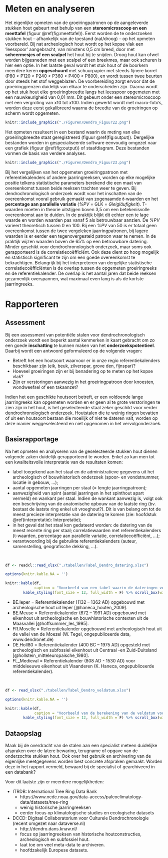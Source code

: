 # Meten en analyseren {#analyseren}

Het eigenlijke opmeten van de groeiringpatronen op de aangeleverde stukken hout gebeurt met behulp van een **stereomicroscoop en een meettafel** (figuur \@ref(fig:meettafel)). Eerst worden de te onderzoeken stukken hout – afhankelijk van de toestand (nat/droog) – op het opmeten voorbereid. Bij nat archeologisch hout wordt op het kopse vlak een ‘leesspoor’ aangebracht, van minstens 0,5 cm breed, door met **scheermesjes of een scalpel** het hout bij te snijden. Droog hout kan ofwel worden bijgesneden met een scalpel of een breekmes, maar ook schuren is hier een optie. In het laatste geval wordt het stuk hout of de boorkern meerdere keren **opgeschuurd** met schuurpapier met steeds fijnere korrel (P80 > P120 > P240 > P360 > P400 > P800), en wordt tussen twee beurten door steeds het stof weggeblazen. De voorbereiding zorgt ervoor dat de groeiringgrenzen duidelijk van elkaar te onderscheiden zijn. Daarna wordt op het stuk hout elke groeiringbreedte langs het leesspoor opgemeten met een nauwkeurigheid van 0,01 mm. Dit gebeurt onder een stereomicroscoop met een vergroting van x10 tot x100. Indien gewerkt wordt met macro-foto’s, worden deze eerst gekalibreerd waarna de breedte van de groeiringen op scherm wordt opgemeten. 

```r

knitr::include_graphics("./Figuren/Dendro_Figuur22.png")

```

Het opmeten resulteert in een bestand waarin de meting van elke groeiringbreedte staat geregistreerd (figuur \@ref(fig:output)). Dergelijke bestanden worden in gespecialiseerde software eenvoudig omgezet naar een grafiek (figuur \@ref(fig:output)) of staafdiagram. Deze bestanden vormen de basis van verdere analyses.

```r

knitr::include_graphics("./Figuren/Dendro_Figuur23.png")

```

Bij het vergelijken van het opgemeten groeiringpatroon met referentiekalenders of andere jaarringreeksen, worden op elke mogelijke positie telkens statistische parameters berekend die een maat van overeenkomst tussen beide reeksen trachten weer te geven. Bij dendrochronologisch onderzoek wordt voor het inschatten van de overeenkomst vooral gebruik gemaakt van zogenaamde ***t***-waarden en het **percentage aan parallelle variatie** (*%PV* = GLK = *Gleigläufigkeit*). T-waarden moeten in theorie uitstijgen boven 3,5 om een betekenisvolle overeenkomst aan te duiden. In de praktijk blijkt dit echter een te lage waarde en worden waarden pas vanaf 5 als betrouwbaar aanzien. De *%PV* varieert theoretisch tussen 0 en 100. Bij een *%PV* van 50 is er totaal geen overeenkomst tussen de twee vergeleken jaarringpatronen, bij lagere waarden is er eerder een tegenovergesteld patroon waar te nemen. In de praktijk wijzen waarden boven de 65% op een betrouwbare datering. Minder geschikt voor dendrochronologisch onderzoek, maar soms ook gerapporteerd is de correlatiecoëfficiënt. Ook deze dient zo hoog mogelijk en statistisch significant te zijn om een goede overeenkomst te bekrachtigen. Belangrijk bij het interpreteren van dergelijke statistische correlatiecoëfficiënten is de overlap tussen de opgemeten groeiringreeks en de referentiekalender. De overlap is het aantal jaren dat beide reeksen gezamenlijk overspannen, wat maximaal even lang is als de kortste jaarringreeks.


# Rapporteren {#rapporteren}

## Assessment

Bij een assessment van potentiële stalen voor dendrochronologisch onderzoek wordt een beperkt aantal kenmerken in kaart gebracht om zo een goede **inschatting** te kunnen maken van het **onderzoekspotentieel**. Daarbij wordt een antwoord geformuleerd op de volgende vragen:

- Betreft het een houtsoort waarvoor er in onze regio referentiekalenders beschikbaar zijn (eik, beuk, zilverspar, grove den, fijnspar)?
- Hoeveel groeiringen zijn er bij benadering op te meten op het kopse vlak?
- Zijn er verstoringen aanwezig in het groeiringpatroon door knoesten, wondweefsel of een takaanzet?

Indien het een geschikte houtsoort betreft, er een voldoende lange jaarringreeks kan opgemeten worden en er geen al te grote verstoringen te zien zijn in het hout, is het geselecteerde staal zeker geschikt voor verder dendrochronologisch onderzoek. Houtstalen die te weinig ringen bevatten of uit een houtsoort bestaan die moeilijk of niet te dateren valt, worden op deze manier weggeselecteerd en niet opgenomen in het vervolgonderzoek.


## Basisrapportage

Na het opmeten en analyseren van de geselecteerde stukken hout dienen volgende zaken duidelijk gerapporteerd te worden. Enkel zo kan men tot een kwaliteitsvolle interpretatie van de resultaten komen:

- label toegekend aan het staal en de administratieve gegevens uit het archeologisch of bouwhistorisch onderzoek (spoor- en vondstnummer, locatie in gebouw, …);
- aantal opgemeten jaarringen per staal (= lengte jaarringpatroon);
- aanwezigheid van spint (aantal jaarringen in het spinthout apart vermeld) en wankant per staal. Indien de wankant aanwezig is, volgt ook een beschrijving van de anatomische opbouw van de laatste ring (bv. bestaat de laatste ring enkel uit vroeghout?). Dit is van belang om tot de meest precieze interpretatie van de datering te komen (zie: hoofdstuk \@ref(interpretatie): Interpretatie);
- in het geval dat het staal kon gedateerd worden: de datering van de meest recente ring per staal;
correlatiewaarden met referentiekalenders (t-waarden, percentage aan parallelle variatie, correlatiecoëfficiënt, …);
- verantwoording bij de gebruikte referentiekalenders (auteur, samenstelling, geografische dekking, …).

<br>


```r

df <- readxl::read_xlsx("./tabellen/Tabel_Dendro_datering.xlsx")

options(knitr.kable.NA = '')

knitr::kable(df, 
             caption = "Voorbeeld van een tabel waarin de dateringen volgens het dendrochronologisch onderzoek worden gerapporteerd. Voor de gedateerde jaarringreeksen wordt telkens vermeld met welke referentiekalender er een betrouwbare overeenkomst werd gevonden. Dit wordt hier uitgedrukt door de tBP-waarden en het percentage aan parallelle variatie (%PV). Ook de overlap (= aantal jaar) tussen de opgemeten jaarringreeks en de referentiekalender wordt vermeld (OVL)") %>%
        kable_styling(font_size = 12, full_width = F) %>% scroll_box(width = "100%")

```
- BE.Ieper = Referentiekalender (1132 – 1362 AD) opgebouwd met archeologische hout uit Ieper [@haneca_houten_2009].
- BE.Meuse = Referentiekalender (672 – 1991 AD) opgebouwd met eikenhout uit archeologische en bouwhistorische contexten uit de Maasvallei [@hoffsummer_les_1995].
- FR.Moselle = Referentiekalender opgebouwd met archeologisch hout uit de vallei van de Moezel (W. Tegel, ongepubliceerde data, www.dendronet.de)
- DE.Holl80 = Referentiekalender (400 BC – 1975 AD) opgesteld met archeologisch en subfossiel eikenhout uit Centraal -en Zuid-Duitsland [@hollstein_mitteleuropaische_1980].
- FL_Medieval = Referentiekalender (808 AD - 1530 AD) voor middeleeuws eikenhout uit Vlaanderen (K. Haneca, ongepubliceerde referentiekalender).

<br>

```r

df <- read_xlsx("./tabellen/Tabel_Dendro_veldatum.xlsx")

options(knitr.kable.NA = '')

knitr::kable(df,
             caption = "Voorbeeld van de berekening van de veldatum voor elke gedateerde jaarringreeks. Bij deze berekening start men bij de einddatering en telt men al dan niet een aantal ontbrekende jaarringen bij in functie van het voorkomen van spinthout of wankant. (W = schors en/of wankant aanwezig)", align = 'l') %>%
        kable_styling(font_size = 12, full_width = F) %>% scroll_box(width = "100%")

```


## Dataopslag

Maak bij de overdracht van de stalen aan een specialist meteen duidelijke afspraken over de latere bewaring, terugname of opgave van de onderzochte stukken hout. Ook over het gebruik en archivering van de eigenlijke meetgegevens worden best concrete afspraken gemaakt. Worden deze in het rapport vermeld, bewaard bij de specialist of gearchiveerd in een databank?

Voor dit laatste zijn er meerdere mogelijkheden:

- ITRDB: International Tree Ring Data Bank
     - https://www.ncdc.noaa.gov/data-access/paleoclimatology-data/datasets/tree-ring 
     - weinig historische jaarringreeksen
     - eerder focus op klimatologische studies en ecologische datasets
- DCCD: Digitaal Collaboratorium voor Culturele Dendrochronologie (recent omgezet naar dataverse.nl)
     - http://dendro.dans.knaw.nl/ 
     - focus op jaarringreeksen van historische houtconstructies, archeologisch en subfossiel hout.
     - laat toe om veel meta-data te archiveren.
     - hoofdzakelijk Europese datasets.

